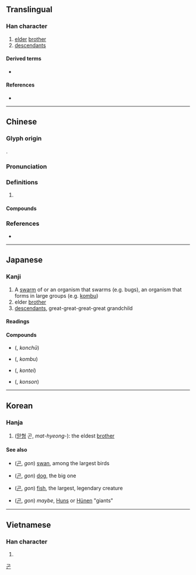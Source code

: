 {{character info/new}}
{{also|皆|崑}}
==Translingual==

===Han character===
{{Han char|rn=72|rad=日|as=04|sn=8|four=60711|canj=APP|ids=⿱日比}}

# [[elder]] [[brother]]
# [[descendant]]s

====Derived terms====
* {{l|mul|混}}

====References====
* {{Han ref|kx=0490.390|dkj=13792|dj=0852.090|hdz=21489.090|uh=6606|ud=26118|bh=A9F8|bd=43512}}

----

==Chinese==
{{zh-forms}}

===Glyph origin===
{{Han etym}}
{{Han compound|ls=ic|日|比}}.

===Pronunciation===
{{zh-pron
|m=kūn
|c=kwan1,gwan1
|mn=khun
|mn-t=kung1
|mc=y
|oc=y
|cat=n
}}

===Definitions===
{{zh-hanzi}}

# {{rfdef|zh}}

====Compounds====
{{zh-der|公昆弟|垂裕後昆|寄生昆蟲|後昆|昆仲|昆吾|昆士蘭|昆夷|昆季|昆布|昆弟|昆弟之好|昆明市|昆明池|昆明湖|昆池劫灰|昆玉|昆蟲|昆蟲學|昆蟲綱|昆裔|昆邪|昆陽|玉昆金友|賢昆仲|賢昆玉|金友玉昆}}

===References===
* {{R:yue:Hanzi}}

----

==Japanese==

===Kanji===
{{ja-kanji|grade=c|rs=日04}}

# A [[swarm]] of or an organism that swarms (e.g. bugs), an organism that forms in large groups (e.g. [[kombu]])
# elder [[brother]]
# [[descendants]], great-great-great-great grandchild

====Readings====
{{ja-readings
|goon=こん
|kanon=こん
|kun=あに-, なかま, むれ
|nanori=ひ, ひで, やす
}}

====Compounds====
{{der-top3|Compounds}}
* {{l|ja|昆虫}} ({{l|ja|こんちゅう}}, ''konchū'')
* {{l|ja|昆布}} ({{l|ja|こんぶ}}, ''kombu'')
{{der-mid3}}
* {{l|ja|昆弟}} ({{l|ja|こんてい}}, ''kontei'')
* {{l|ja|昆孫}} ({{l|ja|こんそん}}, ''konson'')
{{der-bottom}}

----

==Korean==

===Hanja===
{{ko-hanja|hangeul=[[곤]], [[혼]]|eumhun=|rv=gon, hon|mr=kon, hon|y=kon, hon}}

# ([[맏형]] 곤, ''mat-hyeong-''): the eldest [[brother]]

====See also====
* {{l|ko|鵾}} ([[곤]], ''gon'') [[swan]], among the largest birds
* {{l|ko|猑}} ([[곤]], ''gon'') [[dog]], the big one
* {{l|ko|鯤}} ([[곤]], ''gon'') [[fish]], the largest, legendary creature
* {{l|ko|混}} ([[곤]], ''gon'') ''maybe'', [[Hun]]s or [[Hünen]] "giants"

[[Category:Hanja readings|곤]]

----

==Vietnamese==

===Han character===
{{vi-hantu|[[con]], [[côn]], [[gon]]|rs=日04}}

# {{defn|lang=vi|sort=日04}}